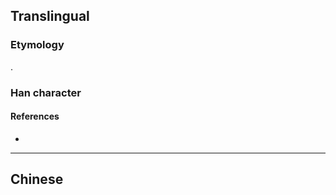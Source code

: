 {{character info/new}}
{{also|疊}}
==Translingual==
{{Han simplified forms|疊|畳|叠}}

===Etymology===
{{Han simp|疊|f=畾|t=叒}}.

===Han character===
{{Han char|rn=29|rad=又|as=11|sn=13|four=|canj=EEEM|ids=⿱叒冝}}

====References====
* {{Han ref|kx=0166.461|dkj=03204|dj=0378.350|hdz=10401.070|uh=53E0|ud=21472}}

----

==Chinese==
{{zh-see|疊}}
